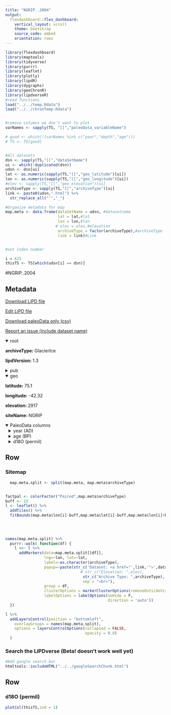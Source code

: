 ```yaml
---
title: "NGRIP..2004"
output: 
  flexdashboard::flex_dashboard:
    vertical_layout: scroll
    theme: bootstrap
    source_code: embed
    orientation: rows
---
```


```r
library(flexdashboard)
library(maptools)
library(tidyverse)
library(purrr)
library(leaflet)
library(plotly)
library(lipdR)
library(dygraphs)
library(geoChronR)
library(lipdverseR)
#read functions
load("../../temp.Rdata")
load("../../chronTemp.Rdata")


#remove columns we don't want to plot
varNames <- sapply(TS, "[[","paleoData_variableName")

# good <- which(!(varNames %in% c("year","depth","age")))
# TS <- TS[good]


#All datasets
dsn <- sapply(TS,"[[","dataSetName")
ui <- which(!duplicated(dsn))
udsn <- dsn[ui]
lat <- as.numeric(sapply(TS,"[[","geo_latitude")[ui])
lon <- as.numeric(sapply(TS,"[[","geo_longitude")[ui])
#elev <- sapply(TS,"[[","geo_elevation")[ui]
archiveType <- sapply(TS,"[[","archiveType")[ui]
link <- paste0(udsn,".html") %>% 
  str_replace_all("'","_")

#Organize metadata for map
map.meta <- data.frame(dataSetName = udsn, #datasetname
                       lat = lat,#lat
                       lon = lon,#lon
                      # elev = elev,#elevation
                       archiveType = factor(archiveType),#archiveType
                       link = link)#Link


#set index number

i = 615
thisTS <- TS[which(udsn[i] == dsn)]
```
#NGRIP..2004

Metadata {.sidebar}
-------------------------------------
[Download LiPD file](NGRIP..2004.lpd)
            

[Edit LiPD file](http://lipd.net/playground?source=http://lipdverse.org/globalHolocene/0_25_5/NGRIP..2004.lpd)
            

[Download paleoData only (csv)](NGRIP..2004.csv)
            

[Report an issue (include dataset name)](https://github.com/nickmckay/LiPDverse/issues)

<details open style="margin-left: 0px">
<summary>root</summary>
<p style="margin-left: 0px"><strong>archiveType: </strong>GlacierIce
<p style="margin-left: 0px"><strong>lipdVersion: </strong>1.3
</details>
<details>
<summary>pub</summary>
<details style="margin-left: 10px">
<summary>pub1</summary>
<p style="margin-left: 10px"><strong>author: </strong>list(list(name = "Andersen, K. K."), list(name = "Azuma, N."), list(name = "Barnola, J.-M."), list(name = "Bigler, M."), list(name = "Biscaye, P."), list(name = "Caillon, N."), list(name = "Chappellaz, J."), list(name = "Clausen, H. B."), list(name = "Dahl-Jensen, D."), list(name = "Fischer, H."), list(name = "Fl                ckiger, J."), list(name = "Fritzsche, D."), list(name = "Fujii, Y."), list(name = "Goto-Azuma, K."), list(name = "Gr                nvold, K."), list(name = "Gundestrup, N. S."), 
    list(name = "Hansson, M."), list(name = "Huber, C."), list(name = "Hvidberg, C. S."), list(name = "Johnsen, S. J."), list(name = "Jonsell, U."), list(name = "Jouzel, J."), list(name = "Kipfstuhl, S."), list(name = "Landais, A."), list(name = "Leuenberger, M."), list(name = "Lorrain, R."), list(name = "Masson-Delmotte, V."), list(name = "Miller, H."), list(name = "Motoyama, H."), list(name = "Narita, H."), list(name = "Popp, T."), list(name = "Rasmussen, S. O."), list(name = "Raynaud, D."), list(
        name = "Rothlisberger, R."), list(name = "Ruth, U."), list(name = "Samyn, D."), list(name = "Schwander, J."), list(name = "Shoji, H."), list(name = "Siggard-Andersen, M.-L."), list(name = "Steffensen, J. P."), list(name = "Stocker, T."), list(name = "Sveinbj                rnsd                ttir, A. E."), list(name = "Svensson, A."), list(name = "Takata, M."), list(name = "Tison, J.-L."), list(name = "Thorsteinsson, Th."), list(name = "Watanabe, O."), list(name = "Wilhelms, F."), list(name = "White, J. W. C."))
<p style="margin-left: 10px"><strong>citeKey: </strong>andersen2004highresolutionrecordofnor
<p style="margin-left: 10px"><strong>journal: </strong>Nature
<p style="margin-left: 10px"><strong>volume: </strong>431
<p style="margin-left: 10px"><strong>pages: </strong>147-151
<p style="margin-left: 10px"><strong>title: </strong>High-resolution record of Northern Hemisphere climate extending into the last interglacial period
</details>
<details style="margin-left: 10px">
<summary>pub2</summary>
<p style="margin-left: 10px"><strong>author: </strong>list(list(name = "NaN"))
<p style="margin-left: 10px"><strong>citeKey: </strong>nan0needsatitle
<p style="margin-left: 10px"><strong>title: </strong>NEEDS A TITLE!
</details>
</details>
<details open style="margin-left: 0px">
<summary>geo</summary>
<p style="margin-left: 0px"><strong>latitude: </strong>75.1
<p style="margin-left: 0px"><strong>longitude: </strong>-42.32
<p style="margin-left: 0px"><strong>elevation: </strong>2917
<p style="margin-left: 0px"><strong>siteName: </strong>NGRIP
</details>
<details open>
<summary>PaleoData columns</summary>
<details style="margin-left: 10px">
<summary>year (AD)</summary>
<p style="margin-left: 10px"><strong>TSid: </strong>RATqEuugcY6
<p style="margin-left: 10px"><strong>variableName: </strong>year
<p style="margin-left: 10px"><strong>units: </strong>AD
<p style="margin-left: 10px"><strong>description: </strong>Year AD
</details>
<details style="margin-left: 10px">
<summary>age (BP)</summary>
<p style="margin-left: 10px"><strong>TSid: </strong>R9N0wS6jEPX
<p style="margin-left: 10px"><strong>variableName: </strong>age
<p style="margin-left: 10px"><strong>units: </strong>BP
<p style="margin-left: 10px"><strong>description: </strong>Years before present (1950) BP
</details>
<details style="margin-left: 10px">
<summary>d18O (permil)</summary>
<p style="margin-left: 10px"><strong>TSid: </strong>GH26a3a772
<p style="margin-left: 10px"><strong>variableName: </strong>d18O
<p style="margin-left: 10px"><strong>units: </strong>permil
<p style="margin-left: 10px"><strong>useInGlobalTemperatureAnalysis: </strong>TRUE
<details>
<summary>interpretation</summary>
<details style="margin-left: 20px">
<summary>1</summary>
<p style="margin-left: 20px"><strong>direction: </strong>positive
<p style="margin-left: 20px"><strong>interpDirection: </strong>positive
<p style="margin-left: 20px"><strong>scope: </strong>climate
<p style="margin-left: 20px"><strong>seasonality: </strong>1 2 3 4 5 6 7 8 9 10 11 12
<p style="margin-left: 20px"><strong>variable: </strong>T
<p style="margin-left: 20px"><strong>variableDetail: </strong>air@surface
</details>
</details>
</details>

Row {.tabset .tabset-fade}
-----------------------------------------------------------------------

### Sitemap

```r
  map.meta.split <- split(map.meta, map.meta$archiveType)


factpal <- colorFactor("Paired",map.meta$archiveType)
buff <- 15
l <- leaflet() %>% 
  addTiles() %>% 
  fitBounds(map.meta$lon[i]-buff,map.meta$lat[i]-buff,map.meta$lon[i]+buff,map.meta$lat[i]+buff)
  

  
  
names(map.meta.split) %>%
  purrr::walk( function(df) {
    l <<- l %>%
      addMarkers(data=map.meta.split[[df]],
                 lng=~lon, lat=~lat,
                 label=~as.character(archiveType),
                 popup=~paste(str_c('Dataset: <a href="',link,'">',dataSetName,'</a>'),
                                 # str_c("Elevation: ",elev),
                                  str_c("Archive Type: ",archiveType),
                                  sep = "<br>"),
                 group = df,
                 clusterOptions = markerClusterOptions(removeOutsideVisibleBounds = F),
                 labelOptions = labelOptions(noHide = F,
                                             direction = 'auto'))
  })

l %>%
  addLayersControl(position = "bottomleft",
    overlayGroups = names(map.meta.split),
    options = layersControlOptions(collapsed = FALSE,
                                   opacity = 0.8)
  )
```

### Search the LiPDverse (Beta! doesn't work well yet)
```r
#Add google search bar
htmltools::includeHTML("../../googleSearchChunk.html")
```


Row {.tabset .tabset-fade}
-----------------------------------------------------------------------

### d18O (permil)
```r
plotCol(thisTS,ind = 1)
```
